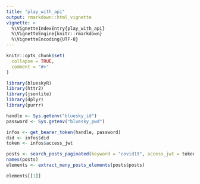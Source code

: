 ```yaml
---
title: "play_with_api"
output: rmarkdown::html_vignette
vignette: >
  %\VignetteIndexEntry{play_with_api}
  %\VignetteEngine{knitr::rmarkdown}
  %\VignetteEncoding{UTF-8}
---
```


```r
knitr::opts_chunk$set(
  collapse = TRUE,
  comment = "#>"
)
```

```r
library(blueskyR)
library(httr2)
library(jsonlite)
library(dplyr)
library(purrr)
```

```r
handle <- Sys.getenv("bluesky_id")
password <- Sys.getenv("bluesky_pwd")

infos <- get_bearer_token(handle, password)
did <- infos$did
token <- infos$access_jwt
```

```r
posts <- search_posts_paginated(keyword = "covid19", access_jwt = token, number_of_posts_per_request = 100, max_posts = 200)
names(posts)
elements <- extract_many_posts_elements(posts$posts)

elements[[1]]
```
